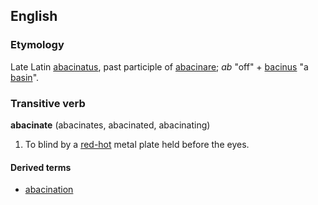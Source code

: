 ==English==

===Etymology===
Late Latin [[abacinatus]], past participle of [[abacinare]]; ''ab'' "off" + [[bacinus]] "a [[basin]]".

===Transitive verb===
'''abacinate''' (abacinates, abacinated, abacinating)

# To blind by a [[red-hot]] metal plate held before the eyes.

====Derived terms====
* [[abacination]]